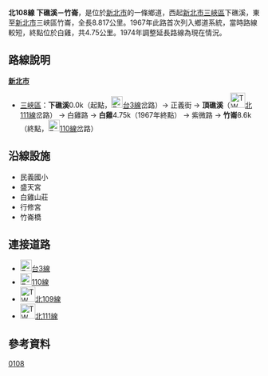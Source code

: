 {{Infobox TwRoad|
|Type=th
|Code=北108線
|Num=tp108
|Name=正義街、白雞路、紫微路
|Level=鄉道
|Length=8.817
|Start=[[新北市|新北市]][[三峽區|三峽區]]下礁溪
|End=新北市三峽區竹崙
}}
'''北108線 下礁溪－竹崙'''，是位於[[新北市|新北市]]的一條鄉道，西起[[新北市|新北市]][[三峽區|三峽區]]下礁溪，東至[[新北市|新北市]]三峽區竹崙，全長8.817公里。{{r|thb}}1967年此路首次列入鄉道系統{{r|gazette1967}}，當時路線較短，終點位於白雞，共4.75公里。1974年調整延長路線為現在情況。

== 路線說明 ==
;'''[[新北市|新北市]]'''
*[[三峽區|三峽區]]：'''下礁溪'''0.0k（起點，[[File:TW_PHW3.svg|23px]][[台3線|台3線]]岔路）→ 正義街 → '''頂礁溪'''（[[File:TW_THWtp111.png|30px]][[北111線|北111線]]岔路） → 白雞路 → '''白雞'''4.75k（1967年終點） → 紫微路 → '''竹崙'''8.6k（終點，[[File:TW_CHW110.svg|23px]][[縣道110號|110線]]岔路）

== 沿線設施 ==
*民義國小
*盛天宮
*白雞山莊
*行修宮
*竹崙橋

== 連接道路 ==
*[[File:TW_PHW3.svg|23px]][[台3線|台3線]]
*[[File:TW_CHW110.svg|23px]][[縣道110號|110線]]
*[[File:TW_THWtp109.png|30px]][[北109線|北109線]]
*[[File:TW_THWtp111.png|30px]][[北111線|北111線]]

== 參考資料 ==
{{reflist|refs=

<ref name="thb">{{cite web |url=http://spreadsheets.google.com/pub?key=0Avc0r7dng8JrdFF0YmRlSEl1dWhxVmJtR2hwZDFmcFE&gid=0 |title=臺北縣鄉道公路路線表 |accessdate=2010-08-21 |date=2010-07-19 |publisher=公路總局 |archive-date=2014-04-20 |archive-url=https://web.archive.org/web/20140420112137/https://spreadsheets.google.com/pub?key=0Avc0r7dng8JrdFF0YmRlSEl1dWhxVmJtR2hwZDFmcFE&gid=0 |dead-url=yes }}</ref>

<ref name="gazette1967">{{cite web |url=http://gaz.ncl.edu.tw/detail.jsp?sysid=E0919092 |title=公告「臺灣省省、縣、鄉道及專用公路變更暨新闢路線里程表」 |accessdate=2010-08-19 |date=1967-07-22 |work=政府公報資訊網 |publisher=臺灣省政府 |archive-date=2021-04-06 |archive-url=https://web.archive.org/web/20210406140832/https://gaz.ncl.edu.tw/detail.jsp?sysid=E0919092 |dead-url=yes }}</ref>

}}

{{新北市鄉道}}

[[Category:新北市區道|0108]]